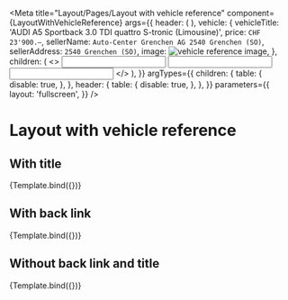 

<Meta
  title="Layout/Pages/Layout with vehicle reference"
  component={LayoutWithVehicleReference}
  args={{
    header: (
      <SimpleHeader
        title="I am a simple header!"
        url="https://www.autoscout24.ch/de"
      />
    ),
    vehicle: {
      vehicleTitle: 'AUDI A5 Sportback 3.0 TDI quattro S-tronic (Limousine)',
      price: `CHF 23'900.–`,
      sellerName: `Auto-Center Grenchen AG 2540 Grenchen (SO)`,
      sellerAddress: `2540 Grenchen (SO)`,
      image: <img src="/dummyImage.jpeg" alt="vehicle reference image" />,
    },
    children: (
      <>
        <FormControl id="name" label="Name">
          <Input name="name" size="lg" />
        </FormControl>
        <FormControl id="email" label="E-Mail address">
          <Input name="email" size="lg" />
        </FormControl>
        <FormControl id="phone" label="Phone number">
          <Input name="phone" size="lg" />
        </FormControl>
      </>
    ),
  }}
  argTypes={{
    children: {
      table: {
        disable: true,
      },
    },
    header: {
      table: {
        disable: true,
      },
    },
  }}
  parameters={{
    layout: 'fullscreen',
  }}
/>


# Layout with vehicle reference

## With title

<Canvas>
  <Story
    name="With title"
    args={{
      title: 'Nachricht an den Verkäufer',
    }}
  >
    {Template.bind({})}
  </Story>
</Canvas>

<ArgsTable story="With title" />

## With back link

<Canvas>
  <Story
    name="With back link"
    args={{
      backLink: {
        text: 'Back',
        url: 'https://www.autoscout24.ch/de',
      },
    }}
  >
    {Template.bind({})}
  </Story>
</Canvas>

<ArgsTable story="With back link" />

## Without back link and title

<Canvas>
  <Story name="Without back link and title">{Template.bind({})}</Story>
</Canvas>

<ArgsTable story="Without back link and title" />
